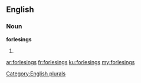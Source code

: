 ==English==

===Noun===
'''forlesings'''

# {{plural of|[[forlesing]]}}

[[Category:English plurals]]

[[ar:forlesings]]
[[fr:forlesings]]
[[ku:forlesings]]
[[my:forlesings]]